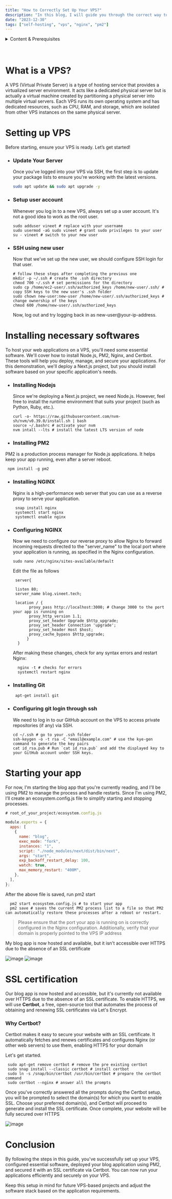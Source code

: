 ```yaml
---
title: "How to Correctly Set Up Your VPS?"
description: "In this blog, I will guide you through the correct way to set up your VPS to host your websites efficiently!"
date: "2023-12-30"
tags: ["self-hosting", "vps", "nginx", "pm2"]
---
```



<details>
  <summary>Content & Prerequisites</summary>

  ## Prerequisites

  - A VPS (Virtual Private Server) already set up.
  - Basic understanding of Linux commands and terminal usage.
  - A domain name pointed to your VPS IP address (for SSL certification).
  - SSH access to your VPS with a non-root user.

  ## Content Overview
  - [What is a VPS?](#what-is-a-vps)
  - [Setting up VPS](#setting-up-vps)
  - [Installing necessary software](#installing-necessary-software)
  - [Starting your app](#starting-your-app)
  - [SSL Certification](#ssl-certification)
  - [Conclusion](#conclusion)

</details>
<br></br>


# What is a VPS?

A VPS (Virtual Private Server) is a type of hosting service that provides a virtualized server environment. It acts like a dedicated physical server but is actually a virtual machine created by partitioning a physical server into multiple virtual servers. Each VPS runs its own operating system and has dedicated resources, such as CPU, RAM, and storage, which are isolated from other VPS instances on the same physical server.

# Setting up VPS

Before starting, ensure your VPS is ready. Let’s get started!

- ### Update Your Server

  Once you've logged into your VPS via SSH, the first step is to update your package lists to ensure you're working with the latest versions.
  
  ```bash
  sudo apt update && sudo apt upgrade -y
  ```
 - ### Setup user account
   Whenever you log in to a new VPS, always set up a user account. It's not a good idea to work as the root user.
      ```shell
    sudo adduser vineet # replace with your username
    sudo usermod -aG sudo vineet # grant sudo privileges to your user
    su - vineet # switch to your new user
   ```
 - ### SSH using new user
   Now that we've set up the new user, we should configure SSH login for that user.
   ```shell
   # follow these steps after completing the previous one
   mkdir -p ~/.ssh # create the .ssh directory
   chmod 700 ~/.ssh # set permissions for the directory
   sudo cp /home/ec2-user/.ssh/authorized_keys /home/new-user/.ssh/ # copy SSH keys to the new user's .ssh folder
   sudo chown new-user:new-user /home/new-user/.ssh/authorized_keys # change ownership of the keys
   chmod 600 /home/new-user/.ssh/authorized_keys
   ```
   Now, log out and try logging back in as new-user@your-ip-address.
 
# Installing necessary softwares

To host your web applications on a VPS, you'll need some essential software. We'll cover how to install Node.js, PM2, Nginx, and Certbot. These tools will help you deploy, manage, and secure your applications. For this demonstration, we'll deploy a Next.js project, but you should install software based on your specific application's needs.

- ### Installing Nodejs
  Since we're deploying a Next.js project, we need Node.js. However, feel free to install the runtime environment that suits your project (such as Python, Ruby, etc.).

  ```shell
  curl -o- https://raw.githubusercontent.com/nvm-sh/nvm/v0.39.0/install.sh | bash 
  source ~/.bashrc # activate your nvm 
  nvm intall --lts # install the latest LTS version of node
  ```

- ### Installing PM2
PM2 is a production process manager for Node.js applications. It helps keep your app running, even after a server reboot.
  ```shell
   npm install -g pm2
  ```
- ### Installing NGINX
  Nginx is a high-performance web server that you can use as a reverse proxy to serve your application.
  ```shell
   snap install nginx
   systemctl start nginx
   systemctl enable nginx
  ```
- ### Configuring NGINX
  Now we need to configure our reverse proxy to allow Nginx to forward incoming requests directed to the "server_name" to the local port where your application is running, as specified    in the Nginx configuration.
  ```shell
  sudo nano /etc/nginx/sites-available/default
  ```
  Edit the file as follows  
  ```shell 
   server{ 
            
   listen 80;
   server_name blog.vineet.tech;
            
   location / { 
         proxy_pass http://localhost:3000; # Change 3000 to the port your app is running on
         proxy_http_version 1.1;
         proxy_set_header Upgrade $http_upgrade;
         proxy_set_header Connection 'upgrade';
         proxy_set_header Host $host;
         proxy_cache_bypass $http_upgrade;
        }
    }
  ```
  After making these changes, check for any syntax errors and restart Nginx:
   ```shell
     nginx -t # checks for errors 
     systemctl restart nginx
   ```
- ### Installing Git
  ```shell
   apt-get install git 
  ```
- ### Configuring git login through ssh
  We need to log in to our GitHub account on the VPS to access private repositories (if any) via SSH.
  ```shell
  cd ~/.ssh # go to your .ssh folder
  ssh-keygen -o -t rsa -C "email@example.com" # use the kye-gen command to generate the key pairs
  cat id_rsa.pub # Run `cat id_rsa.pub` and add the displayed key to your GitHub account under SSH keys.
  ```

# Starting your app 
For now, I'm starting the blog app that you're currently reading, and I'll be using PM2 to manage the process and handle restarts. Since I'm using PM2, I’ll create an ecosystem.config.js file to simplify starting and stopping processes.

```js
# root_of_your_project/ecosystem.config.js

module.exports = {
  apps: [
    {
      name: "blog",
      exec_mode: "fork",
      instances: "1",
      script: "./node_modules/next/dist/bin/next",
      args: "start",
      exp_backoff_restart_delay: 100,
      watch: true,
      max_memory_restart: "400M",
    },
  ],
};
```
After the above file is saved, run pm2 start
```shell
  pm2 start ecosystem.config.js # to start your app 
  pm2 save # saves the current PM2 process list to a file so that PM2 can automatically restore these processes after a reboot or restart.
```
> Please ensure that the port your app is running on is correctly configured in the Nginx configuration. Additionally, verify that your domain is properly pointed to the VPS IP address

My blog app is now hosted and available, but it isn't accessible over HTTPS due to the absence of an SSL certificate

![image](https://github.com/user-attachments/assets/3da6fe7c-cd8b-4ec3-a85b-8586c36b57a3)
![image](https://github.com/user-attachments/assets/d597b0a9-f4d8-48f3-8232-239dcadb71f3)

# SSL certification 
Our blog app is now hosted and accessible, but it's currently not available over HTTPS due to the absence of an SSL certificate. To enable HTTPS, we will use **Certbot**, a free, open-source tool that automates the process of obtaining and renewing SSL certificates via Let's Encrypt.

### Why Certbot?
Certbot makes it easy to secure your website with an SSL certificate. It automatically fetches and renews certificates and configures Nginx (or other web servers) to use them, enabling HTTPS for your domain

Let's get started.

```shell
 sudo apt-get remove certbot # remove the pre existing certbot
 sudo snap install --classic certbot # install certbot 
 sudo ln -s /snap/bin/certbot /usr/bin/certbot # prepare the certbot command 
 sudo certbot --nginx # answer all the prompts 
```
Once you've correctly answered all the prompts during the Certbot setup, you will be prompted to select the domain(s) for which you want to enable SSL. Choose your preferred domain(s), and Certbot will proceed to generate and install the SSL certificate. Once complete, your website will be fully secured over HTTPS

![image](https://github.com/user-attachments/assets/35ac3aab-2c60-474c-ab3b-9f8236019ba9)

# Conclusion 
By following the steps in this guide, you've successfully set up your VPS, configured essential software, deployed your blog application using PM2, and secured it with an SSL certificate via Certbot. You can now run your applications efficiently and securely on your VPS.

Keep this setup in mind for future VPS-based projects and adjust the software stack based on the application requirements.
